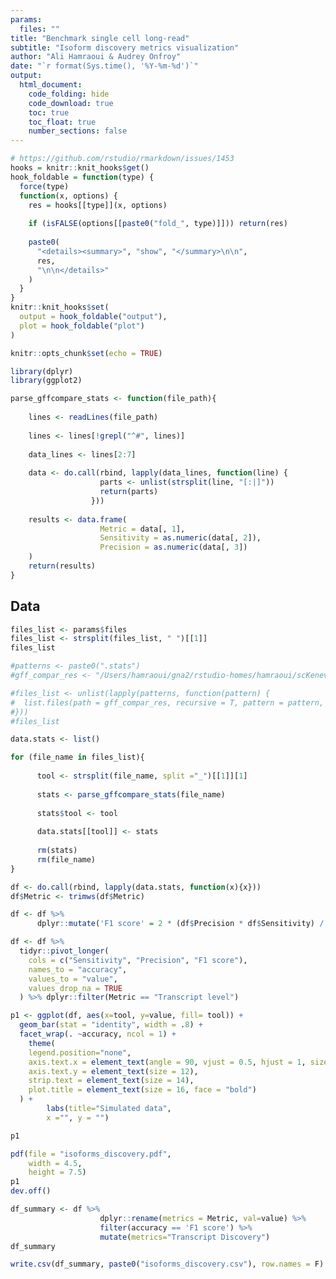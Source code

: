 ```yaml
---
params:
  files: ""
title: "Benchmark single cell long-read"
subtitle: "Isoform discovery metrics visualization"
author: "Ali Hamraoui & Audrey Onfroy"
date: "`r format(Sys.time(), '%Y-%m-%d')`"
output:
  html_document:
    code_folding: hide
    code_download: true
    toc: true
    toc_float: true
    number_sections: false
---
```


<!-- Automatically computes and prints in the output the running time for any code chunk -->
```r
# https://github.com/rstudio/rmarkdown/issues/1453
hooks = knitr::knit_hooks$get()
hook_foldable = function(type) {
  force(type)
  function(x, options) {
    res = hooks[[type]](x, options)
    
    if (isFALSE(options[[paste0("fold_", type)]])) return(res)
    
    paste0(
      "<details><summary>", "show", "</summary>\n\n",
      res,
      "\n\n</details>"
    )
  }
}
knitr::knit_hooks$set(
  output = hook_foldable("output"),
  plot = hook_foldable("plot")
)
```

```r
knitr::opts_chunk$set(echo = TRUE)
```

```r
library(dplyr)
library(ggplot2)

parse_gffcompare_stats <- function(file_path){
  
    lines <- readLines(file_path)
  
    lines <- lines[!grepl("^#", lines)]
    
    data_lines <- lines[2:7]
    
    data <- do.call(rbind, lapply(data_lines, function(line) {
                    parts <- unlist(strsplit(line, "[:|]"))
                    return(parts)
                  }))
    
    results <- data.frame(
                    Metric = data[, 1],
                    Sensitivity = as.numeric(data[, 2]),
                    Precision = as.numeric(data[, 3])
    )
    return(results)
}

```

## Data

```r
files_list <- params$files
files_list <- strsplit(files_list, " ")[[1]]
files_list
```

```r
#patterns <- paste0(".stats")
#gff_compar_res <- "/Users/hamraoui/gna2/rstudio-homes/hamraoui/scKenever/scKenver/3-Isoform_descovery/results/"

#files_list <- unlist(lapply(patterns, function(pattern) {
#  list.files(path = gff_compar_res, recursive = T, pattern = pattern, full.names = TRUE)
#}))
#files_list
```

```r
data.stats <- list()

for (file_name in files_list){
  
      tool <- strsplit(file_name, split ="_")[[1]][1]
      
      stats <- parse_gffcompare_stats(file_name)
      
      stats$tool <- tool
      
      data.stats[[tool]] <- stats
      
      rm(stats)
      rm(file_name)
}
```

```r
df <- do.call(rbind, lapply(data.stats, function(x){x}))
df$Metric <- trimws(df$Metric)
```

```r
df <- df %>%
      dplyr::mutate('F1 score' = 2 * (df$Precision * df$Sensitivity) / (df$Precision + df$Sensitivity))
```

```r
df <- df %>% 
  tidyr::pivot_longer(
    cols = c("Sensitivity", "Precision", "F1 score"), 
    names_to = "accuracy", 
    values_to = "value",
    values_drop_na = TRUE
  ) %>% dplyr::filter(Metric == "Transcript level")
```

```r
p1 <- ggplot(df, aes(x=tool, y=value, fill= tool)) + 
  geom_bar(stat = "identity", width = .8) +
  facet_wrap(. ~accuracy, ncol = 1) +
    theme(
    legend.position="none",
    axis.text.x = element_text(angle = 90, vjust = 0.5, hjust = 1, size = 12),
    axis.text.y = element_text(size = 12),
    strip.text = element_text(size = 14),
    plot.title = element_text(size = 16, face = "bold")
  ) +
        labs(title="Simulated data",
        x ="", y = "")
```

```r
p1
```

```r
pdf(file = "isoforms_discovery.pdf", 
    width = 4.5, 
    height = 7.5)
p1
dev.off()
```

```r

df_summary <- df %>%
                    dplyr::rename(metrics = Metric, val=value) %>%
                    filter(accuracy == 'F1 score') %>% 
                    mutate(metrics="Transcript Discovery")
df_summary
```

```r
write.csv(df_summary, paste0("isoforms_discovery.csv"), row.names = F)
```

